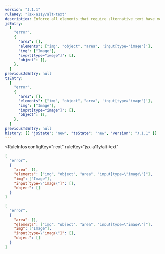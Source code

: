 ```yaml
---
version: "3.1.1"
ruleKey: "jsx-a11y/alt-text"
description: Enforce all elements that require alternative text have meaningful information to relay back to end user
jsEntry:
  [
    "error",
    {
      "area": [],
      "elements": ["img", "object", "area", 'input[type="image"]'],
      "img": ["Image"],
      'input[type="image"]': [],
      "object": [],
    },
  ]
previousJsEntry: null
tsEntry:
  [
    "error",
    {
      "area": [],
      "elements": ["img", "object", "area", 'input[type="image"]'],
      "img": ["Image"],
      'input[type="image"]': [],
      "object": [],
    },
  ]
previousTsEntry: null
history: [{ "jsState": "new", "tsState": "new", "version": "3.1.1" }]
---
```


<RuleInfos 
  configKey="next" 
  ruleKey="jsx-a11y/alt-text" 
>

```json
[
  "error",
  {
    "area": [],
    "elements": ["img", "object", "area", "input[type=\"image\"]"],
    "img": ["Image"],
    "input[type=\"image\"]": [],
    "object": []
  }
]
```

```json
[
  "error",
  {
    "area": [],
    "elements": ["img", "object", "area", "input[type=\"image\"]"],
    "img": ["Image"],
    "input[type=\"image\"]": [],
    "object": []
  }
]
```

</RuleInfos>
